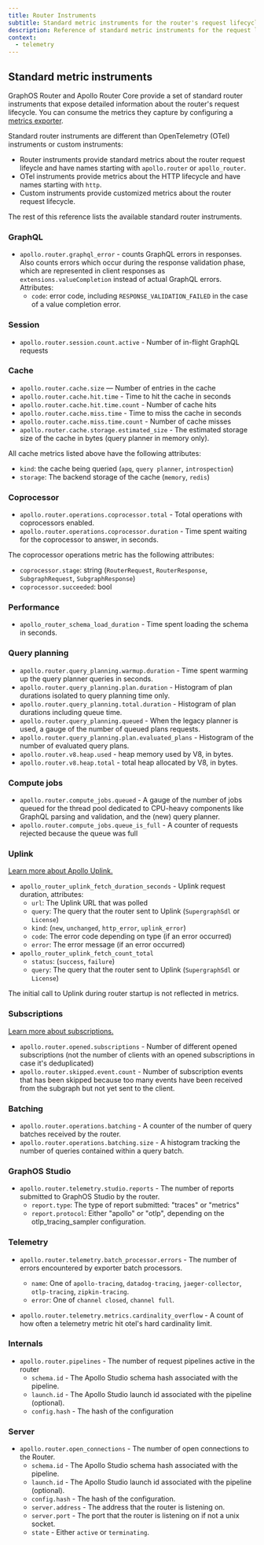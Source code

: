 ```yaml
---
title: Router Instruments
subtitle: Standard metric instruments for the router's request lifecycle
description: Reference of standard metric instruments for the request lifecycle of GraphOS Router and Apollo Router Core. Consumable via the router's metrics exporters.
context:
  - telemetry
---
```


## Standard metric instruments

GraphOS Router and Apollo Router Core provide a set of standard router instruments that expose detailed information about the router's request lifecycle. You can consume the metrics they capture by configuring a [metrics exporter](/router/configuration/telemetry/exporters/metrics/overview).

Standard router instruments are different than OpenTelemetry (OTel) instruments or custom instruments:

- Router instruments provide standard metrics about the router request lifeycle and have names starting with `apollo.router` or `apollo_router`.
- OTel instruments provide metrics about the HTTP lifecycle and have names starting with `http`.
- Custom instruments provide customized metrics about the router request lifecycle.

The rest of this reference lists the available standard router instruments.

### GraphQL

- `apollo.router.graphql_error` - counts GraphQL errors in responses. Also counts errors which occur during the response validation phase, which are represented in client responses as `extensions.valueCompletion` instead of actual GraphQL errors. Attributes:
  - `code`: error code, including `RESPONSE_VALIDATION_FAILED` in the case of a value completion error.

### Session

- `apollo.router.session.count.active` - Number of in-flight GraphQL requests

### Cache

- `apollo.router.cache.size` — Number of entries in the cache
- `apollo.router.cache.hit.time` - Time to hit the cache in seconds
- `apollo.router.cache.hit.time.count` - Number of cache hits
- `apollo.router.cache.miss.time` - Time to miss the cache in seconds
- `apollo.router.cache.miss.time.count` - Number of cache misses
- `apollo.router.cache.storage.estimated_size` - The estimated storage size of the cache in bytes (query planner in memory only).

All cache metrics listed above have the following attributes:

- `kind`: the cache being queried (`apq`, `query planner`, `introspection`)
- `storage`: The backend storage of the cache (`memory`, `redis`)

### Coprocessor

- `apollo.router.operations.coprocessor.total` - Total operations with coprocessors enabled.
- `apollo.router.operations.coprocessor.duration` - Time spent waiting for the coprocessor to answer, in seconds.

The coprocessor operations metric has the following attributes:

- `coprocessor.stage`: string (`RouterRequest`, `RouterResponse`, `SubgraphRequest`, `SubgraphResponse`)
- `coprocessor.succeeded`: bool

### Performance

- `apollo_router_schema_load_duration` - Time spent loading the schema in seconds.

### Query planning

- `apollo.router.query_planning.warmup.duration` - Time spent warming up the query planner queries in seconds.
- `apollo.router.query_planning.plan.duration` - Histogram of plan durations isolated to query planning time only.
- `apollo.router.query_planning.total.duration` - Histogram of plan durations including queue time.
- `apollo.router.query_planning.queued` - When the legacy planner is used, a gauge of the number of queued plans requests.
- `apollo.router.query_planning.plan.evaluated_plans` - Histogram of the number of evaluated query plans.
- `apollo.router.v8.heap.used` - heap memory used by V8, in bytes.
- `apollo.router.v8.heap.total` - total heap allocated by V8, in bytes.

### Compute jobs

- `apollo.router.compute_jobs.queued` - A gauge of the number of jobs queued for the thread pool dedicated to CPU-heavy components like GraphQL parsing and validation, and the (new) query planner.
- `apollo.router.compute_jobs.queue_is_full` - A counter of requests rejected because the queue was full

### Uplink

<Tip>

[Learn more about Apollo Uplink.](/federation/managed-federation/uplink/)

</Tip>

- `apollo_router_uplink_fetch_duration_seconds` - Uplink request duration, attributes:
  - `url`: The Uplink URL that was polled
  - `query`: The query that the router sent to Uplink (`SupergraphSdl` or `License`)
  - `kind`: (`new`, `unchanged`, `http_error`, `uplink_error`)
  - `code`: The error code depending on type (if an error occurred)
  - `error`: The error message (if an error occurred)
- `apollo_router_uplink_fetch_count_total`
  - `status`: (`success`, `failure`)
  - `query`: The query that the router sent to Uplink (`SupergraphSdl` or `License`)

<Note>

The initial call to Uplink during router startup is not reflected in metrics.

</Note>

### Subscriptions

<Tip>

[Learn more about subscriptions.](/router/executing-operations/subscription-support/)

</Tip>

- `apollo.router.opened.subscriptions` - Number of different opened subscriptions (not the number of clients with an opened subscriptions in case it's deduplicated)
- `apollo.router.skipped.event.count` - Number of subscription events that has been skipped because too many events have been received from the subgraph but not yet sent to the client.

### Batching

- `apollo.router.operations.batching` - A counter of the number of query batches received by the router.
- `apollo.router.operations.batching.size` - A histogram tracking the number of queries contained within a query batch.

### GraphOS Studio

- `apollo.router.telemetry.studio.reports` - The number of reports submitted to GraphOS Studio by the router.
  - `report.type`: The type of report submitted: "traces" or "metrics"
  - `report.protocol`: Either "apollo" or "otlp", depending on the otlp_tracing_sampler configuration.

### Telemetry

- `apollo.router.telemetry.batch_processor.errors` - The number of errors encountered by exporter batch processors.
  - `name`: One of `apollo-tracing`, `datadog-tracing`, `jaeger-collector`, `otlp-tracing`, `zipkin-tracing`.
  - `error`: One of `channel closed`, `channel full`.

- `apollo.router.telemetry.metrics.cardinality_overflow` - A count of how often a telemetry metric hit otel's hard cardinality limit.

### Internals

- `apollo.router.pipelines` - The number of request pipelines active in the router
  - `schema.id` - The Apollo Studio schema hash associated with the pipeline.
  - `launch.id` - The Apollo Studio launch id associated with the pipeline (optional).
  - `config.hash` - The hash of the configuration

### Server

- `apollo.router.open_connections` - The number of open connections to the Router.
  - `schema.id` - The Apollo Studio schema hash associated with the pipeline.
  - `launch.id` - The Apollo Studio launch id associated with the pipeline (optional).
  - `config.hash` - The hash of the configuration.
  - `server.address` - The address that the router is listening on.
  - `server.port` - The port that the router is listening on if not a unix socket.
  - `state` - Either `active` or `terminating`.
